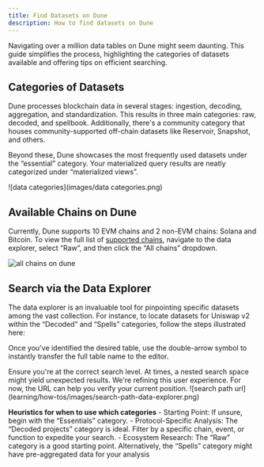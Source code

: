 ```yaml
---
title: Find Datasets on Dune
description: How to find datasets on Dune
---
```


Navigating over a million data tables on Dune might seem daunting. This guide simplifies the process, highlighting the categories of datasets available and offering tips on efficient searching.

## Categories of Datasets

Dune processes blockchain data in several stages: ingestion, decoding, aggregation, and standardization. This results in three main categories: raw, decoded, and spellbook. Additionally, there's a community category that houses community-supported off-chain datasets like Reservoir, Snapshot, and others.

Beyond these, Dune showcases the most frequently used datasets under the “essential” category. Your materialized query results are neatly categorized under “materialized views”.

![data categories](images/data categories.png)

## Available Chains on Dune
Currently, Dune supports 10 EVM chains and 2 non-EVM chains: Solana and Bitcoin. To view the full list of [supported chains](/data-catalog/), navigate to the data explorer, select “Raw”, and then click the “All chains” dropdown.



![all chains on dune](learning/how-tos/images/all-chain-on-dune.png)

## Search via the Data Explorer
The data explorer is an invaluable tool for pinpointing specific datasets among the vast collection. For instance, to locate datasets for Uniswap v2 within the “Decoded” and “Spells” categories, follow the steps illustrated here:



Once you've identified the desired table, use the double-arrow symbol to instantly transfer the full table name to the editor.

<Warning>
    Ensure you're at the correct search level. At times, a nested search space might yield unexpected results. We're refining this user experience. For now, the URL can help you verify your current position.
</Warning>
    ![search path url](learning/how-tos/images/search-path-data-explorer.png)

<Tip> 

**Heuristics for when to use which categories**
    - Starting Point: If unsure, begin with the “Essentials” category.
    - Protocol-Specific Analysis: The “Decoded projects” category is ideal. Filter by a specific chain, event, or function to expedite your search.
    - Ecosystem Research: The “Raw” category is a good starting point. Alternatively, the “Spells” category might have pre-aggregated data for your analysis
</Tip>